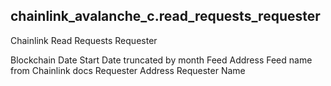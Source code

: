 ## chainlink_avalanche_c.read_requests_requester 
Chainlink Read Requests Requester


<ParamField path="blockchain">
Blockchain
</ParamField>
<ParamField path="date_start">
Date Start
</ParamField>
<ParamField path="date_month">
Date truncated by month
</ParamField>
<ParamField path="feed_address">
Feed Address
</ParamField>
<ParamField path="feed_name">
Feed name from Chainlink docs
</ParamField>
<ParamField path="requester_address">
Requester Address
</ParamField>
<ParamField path="requester_name">
Requester Name
</ParamField>
